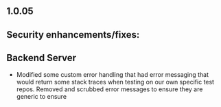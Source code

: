 ## 1.0.05

## Security enhancements/fixes:

## Backend Server

* Modified some custom error handling that had error messaging that would return some stack traces when testing on our own specific test repos. Removed and scrubbed error messages to ensure they are generic to ensure
